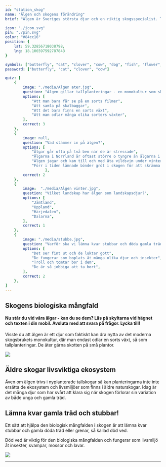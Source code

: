 ```yaml
---
id: "station_skog"
name: "Älgen och skogens förändring"
brief: "Älgen är Sveriges största djur och en riktig skogsspecialist. Till skillnad från många arter som har svårt att överleva när gamla skogar försvinner, trivs de utmärkt bland nyplanterade tallplantor som de gärna äter."

icon: "./icon.svg"
pin: "./pin.svg"
color: "#84cc16"
position: {
    lat: 59.32856718038798,
    lng: 18.106597592787843
}

symbols: ["butterfly", "cat", "clover", "cow", "dog", "fish", "flower", "fox", "frog"]
password: ["butterfly", "cat", "clover", "cow"]

quiz: [
    {
        image: "./media/Algen ater.jpg",
        question: "Älgen gillar tallplanteringar - en monokultur som ska växa till ny skog. Vad innebär ordet monokultur?",
        options: [
            "Att man bara får se på en sorts filmer",
            "Att samla på skalbaggar",
            "Att det bara finns en sorts växt",
            "Att man odlar många olika sorters växter",
        ],
        correct: 3
    },
    {
        image: null,
        question: "Vad stämmer in på älgen?",
        options: [
            "Älgar går ofta på två ben när de är stressade",
            "Älgarna i Norrland är oftast större o tyngre än älgarna i södra Sverige",
            "Älgen jagar och kan till och med äta vildsvin under vintern",
            "Förr i tiden lämnade bönder gröt i skogen för att skrämma älgen",
                  ],
        correct: 2
    },
    {
        image:  "./media/Algen vinter.jpg",
        question: "Vilket landskap har älgen som landskapsdjur?",
        options: [
            "Jämtland",
            "Uppland",
            "Härjedalen",
            "Dalarna",
        ],
        correct: 1
    },
    {
        image: "./media/stubbe.jpg",
        question: "Varför ska vi lämna kvar stubbar och döda gamla träd när vi avverkar skog?",
        options: [
            "Det ser fint ut och de luktar gott",
            "De fungerar som boplats åt många olika djur och insekter",
            "Troll och tomtar bor i dem",
            "De är så jobbiga att ta bort",
        ],
        correct: 2
    },
]
---
```


## Skogens biologiska mångfald

#### Nu står du vid våra älgar - kan du se dem? Läs på skyltarna vid hägnet och texten i din mobil. Avsluta med att svara på frågor. Lycka till!

Visste du att älgen är ett djur som faktiskt kan dra nytta av det moderna skogsbrukets monokultur, där man endast odlar en sorts växt, så som tallplanteringar. De äter gärna skotten på små plantor. 

<img
     src="/stations/skog/media/Algen ligger.jpg">
</img>

## Äldre skogar livsviktiga ekosystem

Även om älgen trivs i nyplanterade tallskogar så kan planteringarna inte inte ersätta de ekosystem och livsmiljöer som finns i äldre naturskogar. Idag är det många djur som har svårt att klara sig när skogen förlorar sin variation av både unga och gamla träd. 

## Lämna kvar gamla träd och stubbar!

Ett sätt att hjälpa den biologisk mångfalden i skogen är att lämna kvar stubbar och gamla döda träd eller grenar, så kallad död ved. 

Död ved är viktig för den biologiska mångfalden och fungerar som livsmiljö åt insekter, svampar, mossor och lavar.

<img
     src="/stations/skog/media/Algen.jpg">
</img>

------
